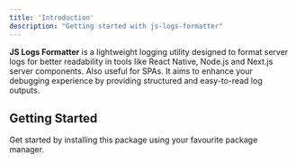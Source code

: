 ```yaml
---
title: 'Introduction'
description: "Getting started with js-logs-formatter"
---
```


**JS Logs Formatter** is a lightweight logging utility designed to format server logs for better readability in tools like React Native, Node.js and Next.js server components. Also useful for SPAs. It aims to enhance your debugging experience by providing structured and easy-to-read log outputs.

## Getting Started

Get started by installing this package using your favourite package manager.

<PackageManagers pkg="js-logs-formatter" />
